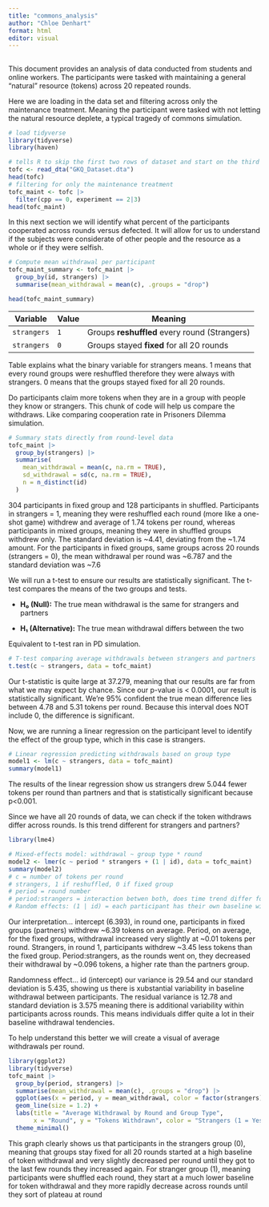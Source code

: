 ```yaml
---
title: "commons_analysis"
author: "Chloe Denhart"
format: html
editor: visual
---
```


## 

This document provides an analysis of data conducted from students and online workers. The participants were tasked with maintaining a general "natural" resource (tokens) across 20 repeated rounds.

Here we are loading in the data set and filtering across only the maintenance treatment. Meaning the participant were tasked with not letting the natural resource deplete, a typical tragedy of commons simulation.

```r
# load tidyverse
library(tidyverse)
library(haven)

# tells R to skip the first two rows of dataset and start on the third one
tofc <- read_dta("GKQ_Dataset.dta")
head(tofc)
# filtering for only the maintenance treatment
tofc_maint <- tofc |>
  filter(cpp == 0, experiment == 2|3)
head(tofc_maint)
```

In this next section we will identify what percent of the participants cooperated across rounds versus defected. It will allow for us to understand if the subjects were considerate of other people and the resource as a whole or if they were selfish.

```r
# Compute mean withdrawal per participant
tofc_maint_summary <- tofc_maint |>
  group_by(id, strangers) |>
  summarise(mean_withdrawal = mean(c), .groups = "drop")

head(tofc_maint_summary)

```

| Variable    | Value | Meaning                                       |
|-------------|-------|-----------------------------------------------|
| `strangers` | `1`   | Groups **reshuffled** every round (Strangers) |
| `strangers` | `0`   | Groups stayed **fixed** for all 20 rounds     |

Table explains what the binary variable for strangers means. 1 means that every round groups were reshuffled therefore they were always with strangers. 0 means that the groups stayed fixed for all 20 rounds.

Do participants claim more tokens when they are in a group with people they know or strangers. This chunk of code will help us compare the withdraws. Like comparing cooperation rate in Prisoners Dilemma simulation.

```r
# Summary stats directly from round-level data
tofc_maint |>
  group_by(strangers) |>
  summarise(
    mean_withdrawal = mean(c, na.rm = TRUE),
    sd_withdrawal = sd(c, na.rm = TRUE),
    n = n_distinct(id)
  )

```

304 participants in fixed group and 128 participants in shuffled. Participants in strangers = 1, meaning they were reshuffled each round (more like a one-shot game) withdrew and average of 1.74 tokens per round, whereas participants in mixed groups, meaning they were in shuffled groups withdrew only. The standard deviation is \~4.41, deviating from the \~1.74 amount. For the participants in fixed groups, same groups across 20 rounds (strangers = 0), the mean withdrawal per round was \~6.787 and the standard deviation was \~7.6

We will run a t-test to ensure our results are statistically significant. The t-test compares the means of the two groups and tests.

-   **H₀ (Null):** The true mean withdrawal is the same for strangers and partners

-   **H₁ (Alternative):** The true mean withdrawal differs between the two

Equivalent to t-test ran in PD simulation.

```r
# T-test comparing average withdrawals between strangers and partners
t.test(c ~ strangers, data = tofc_maint)
```

Our t-statistic is quite large at 37.279, meaning that our results are far from what we may expect by chance. Since our p-value is \< 0.0001, our result is statistically significant. We’re 95% confident the true mean difference lies between 4.78 and 5.31 tokens per round. Because this interval does NOT include 0, the difference is significant.

Now, we are running a linear regression on the participant level to identify the effect of the group type, which in this case is strangers.

```r
# Linear regression predicting withdrawals based on group type
model1 <- lm(c ~ strangers, data = tofc_maint)
summary(model1)
```

The results of the linear regression show us strangers drew 5.044 fewer tokens per round than partners and that is statistically significant because p\<0.001.

Since we have all 20 rounds of data, we can check if the token withdraws differ across rounds. Is this trend different for strangers and partners?

```r
library(lme4)

# Mixed-effects model: withdrawal ~ group type * round
model2 <- lmer(c ~ period * strangers + (1 | id), data = tofc_maint)
summary(model2)
# c = number of tokens per round
# strangers, 1 if reshuffled, 0 if fixed group
# period = round number
# period:strangers = interaction betwen both, does time trend differ for strangers?
# Random effects: (1 | id) = each participant has their own baseline withdrawal level.
```

Our interpretation... intercept (6.393), in round one, participants in fixed groups (partners) withdrew \~6.39 tokens on average. Period, on average, for the fixed groups, withdrawal increased very slightly at \~0.01 tokens per round. Strangers, in round 1, participants withdrew \~3.45 less tokens than the fixed group. Period:strangers, as the rounds went on, they decreased their withdrawal by \~0.096 tokens, a higher rate than the partners group.

Randomness effect... id (intercept) our variance is 29.54 and our standard deviation is 5.435, showing us there is xubstantial variability in baseline withdrawal between participants. The residual variance is 12.78 and standard deviation is 3.575 meaning there is additional variability within participants across rounds. This means individuals differ quite a lot in their baseline withdrawal tendencies.

To help understand this better we will create a visual of average withdrawals per round.

```r
library(ggplot2)
library(tidyverse)
tofc_maint |>
  group_by(period, strangers) |>
  summarise(mean_withdrawal = mean(c), .groups = "drop") |>
  ggplot(aes(x = period, y = mean_withdrawal, color = factor(strangers))) +
  geom_line(size = 1.2) +
  labs(title = "Average Withdrawal by Round and Group Type",
       x = "Round", y = "Tokens Withdrawn", color = "Strangers (1 = Yes)") +
  theme_minimal()

```

This graph clearly shows us that participants in the strangers group (0), meaning that groups stay fixed for all 20 rounds started at a high baseline of token withdrawal and very slightly decreased per round until they got to the last few rounds they increased again. For stranger group (1), meaning participants were shuffled each round, they start at a much lower baseline for token withdrawal and they more rapidly decrease across rounds until they sort of plateau at round
